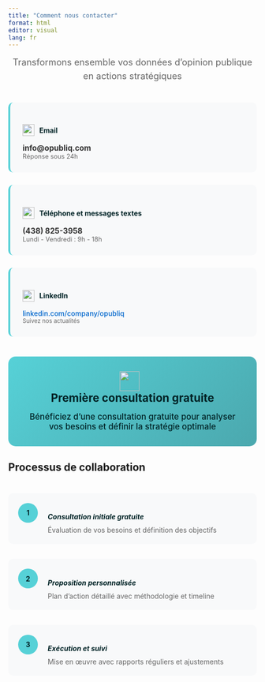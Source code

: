 ```yaml
---
title: "Comment nous contacter"
format: html
editor: visual
lang: fr
---
```


<div class="contact-header" style="text-align: center; margin-bottom: 40px;">
<p style="font-size: 1.3em; color: #666; max-width: 800px; margin: 0 auto; line-height: 1.5;">
Transformons ensemble vos données d'opinion publique en actions stratégiques
</p>
</div>

<div class="contact-methods" style="display: grid; grid-template-columns: repeat(auto-fit, minmax(280px, 1fr)); gap: 25px; margin: 40px 0;">

<div class="contact-card" style="background: #f8f9fa; padding: 25px; border-radius: 10px; border-left: 4px solid #56d1d7;">
<h4 style="color: #012326; margin-bottom: 15px; display: flex; align-items: center;">
<img src="../images/icons/email.png" style="width: 24px; height: 24px; margin-right: 10px;">
Email
</h4>
<p style="font-size: 1.1em; margin: 0; color: #333;">
<strong>info@opubliq.com</strong><br>
<small style="color: #666;">Réponse sous 24h</small>
</p>
</div>

<div class="contact-card" style="background: #f8f9fa; padding: 25px; border-radius: 10px; border-left: 4px solid #56d1d7; transition: transform 0.2s ease;">
<h4 style="color: #012326; margin-bottom: 15px; display: flex; align-items: center;">
<img src="../images/icons/phone-call.png" style="width: 24px; height: 24px; margin-right: 10px;">
Téléphone et messages textes
</h4>
<p style="font-size: 1.1em; margin: 0; color: #333;">
<strong>(438) 825-3958</strong><br>
<small style="color: #666;">Lundi - Vendredi : 9h - 18h</small>
</p>
</div>



<div class="contact-card" style="background: #f8f9fa; padding: 25px; border-radius: 10px; border-left: 4px solid #56d1d7;">
<h4 style="color: #012326; margin-bottom: 15px; display: flex; align-items: center;">
<img src="../images/icons/linkedin.png" style="width: 24px; height: 24px; margin-right: 10px;">
LinkedIn
</h4>
<p style="margin: 0;">
<a href="https://www.linkedin.com/company/opubliq" style="color: #0066cc; text-decoration: none; font-weight: 500;">linkedin.com/company/opubliq</a><br>
<small style="color: #666;">Suivez nos actualités</small>
</p>
</div>

</div>

<div class="consultation-box" style="background: linear-gradient(135deg, #56d1d7 0%, #4ba8ae 100%); padding: 30px; border-radius: 15px; margin: 30px 0; text-align: center;">
<div style="color: #012326;">
<img src="../images/icons/consulting.png" style="width: 40px; height: 40px; vertical-align: middle; margin-right: 12px;">
<h3 style="margin: 0 0 15px 0; font-size: 1.6em;">Première consultation gratuite</h3>
<p style="font-size: 1.2em; margin: 0; font-weight: 500;">
Bénéficiez d'une consultation gratuite pour analyser vos besoins et définir la stratégie optimale
</p>
</div>
</div>

## Processus de collaboration

<div class="process-steps" style="margin: 40px 0;">

<div class="step" style="display: flex; align-items: flex-start; margin-bottom: 30px; padding: 20px; background: #f8f9fa; border-radius: 10px;">
<div style="background: #56d1d7; color: #012326; width: 40px; height: 40px; border-radius: 50%; display: flex; align-items: center; justify-content: center; font-weight: bold; margin-right: 20px; flex-shrink: 0;">1</div>
<div>
<h5 style="color: #012326; margin-bottom: 10px;">Consultation initiale gratuite</h5>
<p style="color: #666; margin: 0;">Évaluation de vos besoins et définition des objectifs</p>
</div>
</div>

<div class="step" style="display: flex; align-items: flex-start; margin-bottom: 30px; padding: 20px; background: #f8f9fa; border-radius: 10px;">
<div style="background: #56d1d7; color: #012326; width: 40px; height: 40px; border-radius: 50%; display: flex; align-items: center; justify-content: center; font-weight: bold; margin-right: 20px; flex-shrink: 0;">2</div>
<div>
<h5 style="color: #012326; margin-bottom: 10px;">Proposition personnalisée</h5>
<p style="color: #666; margin: 0;">Plan d'action détaillé avec méthodologie et timeline</p>
</div>
</div>

<div class="step" style="display: flex; align-items: flex-start; margin-bottom: 30px; padding: 20px; background: #f8f9fa; border-radius: 10px;">
<div style="background: #56d1d7; color: #012326; width: 40px; height: 40px; border-radius: 50%; display: flex; align-items: center; justify-content: center; font-weight: bold; margin-right: 20px; flex-shrink: 0;">3</div>
<div>
<h5 style="color: #012326; margin-bottom: 10px;">Exécution et suivi</h5>
<p style="color: #666; margin: 0;">Mise en œuvre avec rapports réguliers et ajustements</p>
</div>
</div>

</div>


<style>
.contact-card:hover {
  transform: translateY(-3px);
  box-shadow: 0 4px 12px rgba(0,0,0,0.1);
}

@media (max-width: 768px) {
  .contact-methods {
    grid-template-columns: 1fr;
  }
  
  .expertise-grid {
    grid-template-columns: repeat(auto-fit, minmax(200px, 1fr));
  }
  
  .contact-header h2 {
    font-size: 2em;
  }
  
  .contact-header p {
    font-size: 1.1em;
  }
  
  .step {
    flex-direction: column;
    text-align: center;
  }
  
  .step > div:first-child {
    margin-right: 0;
    margin-bottom: 15px;
  }
}
</style>